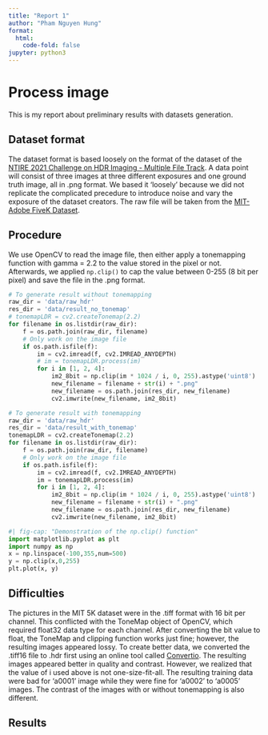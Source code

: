```yaml
---
title: "Report 1"
author: "Pham Nguyen Hung"
format:
  html:
    code-fold: false
jupyter: python3
---
```

# Process image
This is my report about preliminary results with datasets generation.

## Dataset format
The dataset format is based loosely on the format of the dataset of the [NTIRE 2021 Challenge on HDR Imaging - Multiple File Track](https://ar5iv.labs.arxiv.org/html/2106.01439). A data point will consist of three images at three different exposures and one ground truth image, all in .png format. We based it 'loosely' because we did not replicate the complicated precedure to introduce noise and vary the exposure of the dataset creators. The raw file will be taken from the [MIT-Adobe FiveK Dataset](https://data.csail.mit.edu/graphics/fivek/).

## Procedure
We use OpenCV to read the image file, then either apply a tonemapping function with gamma = 2.2 to the value stored in the pixel or not. Afterwards, we applied `np.clip()` to cap the value between 0-255 (8 bit per pixel) and save the file in the .png format.
```python
# To generate result without tonemapping
raw_dir = 'data/raw_hdr'
res_dir = 'data/result_no_tonemap'
# tonemapLDR = cv2.createTonemap(2.2)
for filename in os.listdir(raw_dir):
    f = os.path.join(raw_dir, filename)
    # Only work on the image file
    if os.path.isfile(f):
        im = cv2.imread(f, cv2.IMREAD_ANYDEPTH)
        # im = tonemapLDR.process(im)
        for i in [1, 2, 4]:
            im2_8bit = np.clip(im * 1024 / i, 0, 255).astype('uint8')
            new_filename = filename + str(i) + ".png"
            new_filename = os.path.join(res_dir, new_filename)
            cv2.imwrite(new_filename, im2_8bit)
```
```python
# To generate result with tonemapping
raw_dir = 'data/raw_hdr'
res_dir = 'data/result_with_tonemap'
tonemapLDR = cv2.createTonemap(2.2)
for filename in os.listdir(raw_dir):
    f = os.path.join(raw_dir, filename)
    # Only work on the image file
    if os.path.isfile(f):
        im = cv2.imread(f, cv2.IMREAD_ANYDEPTH)
        im = tonemapLDR.process(im)
        for i in [1, 2, 4]:
            im2_8bit = np.clip(im * 1024 / i, 0, 255).astype('uint8')
            new_filename = filename + str(i) + ".png"
            new_filename = os.path.join(res_dir, new_filename)
            cv2.imwrite(new_filename, im2_8bit)
```
```python
#| fig-cap: "Demonstration of the np.clip() function"
import matplotlib.pyplot as plt
import numpy as np
x = np.linspace(-100,355,num=500)
y = np.clip(x,0,255)
plt.plot(x, y)
```

## Difficulties
The pictures in the MIT 5K dataset were in the .tiff format with 16 bit per channel. This conflicted with the ToneMap object of OpenCV, which required float32 data type for each channel. After converting the bit value to float, the ToneMap and clipping function works just fine; however, the resulting images appeared lossy. To create better data, we converted the .tiff16 file to .hdr first using an online tool called [Convertio](https://convertio.co/vn/tiff-hdr/). The resulting images appeared better in quality and contrast. However, we realized that the value of i used above is not one-size-fit-all. The resulting training data were bad for 'a0001' image while they were fine for 'a0002' to 'a0005' images. The contrast of the images with or without tonemapping is also different.

## Results
